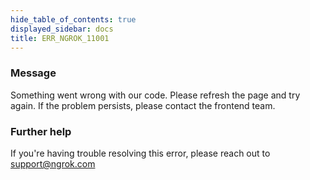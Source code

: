 ```yaml
---
hide_table_of_contents: true
displayed_sidebar: docs
title: ERR_NGROK_11001
---
```


### Message

Something went wrong with our code. Please refresh the page and try again. If the problem persists, please contact the frontend team.

### Further help

If you're having trouble resolving this error, please reach out to [support@ngrok.com](mailto:support@ngrok.com?subject=Help%20with%20ERR_NGROK_11001)
